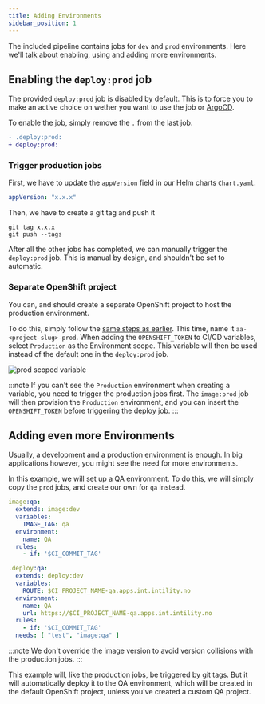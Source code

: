 ```yaml
---
title: Adding Environments
sidebar_position: 1
---
```


The included pipeline contains jobs for `dev` and `prod` environments.
Here we'll talk about enabling, using and adding more environments.

## Enabling the `deploy:prod` job

The provided `deploy:prod` job is disabled by default.
This is to force you to make an active choice on wether you want to use the job or [ArgoCD](/dotnet/advanced/deploy-argocd).

To enable the job, simply remove the `.` from the last job.

```diff title=".gitlab-ci.yml"
- .deploy:prod:
+ deploy:prod:
```

### Trigger production jobs

First, we have to update the `appVersion` field in our Helm charts `Chart.yaml`.

```yaml title="chart/Chart.yaml"
appVersion: "x.x.x"
```

Then, we have to create a git tag and push it

```shell
git tag x.x.x
git push --tags
```

After all the other jobs has completed, we can manually trigger the `deploy:prod` job.
This is manual by design, and shouldn't be set to automatic.

### Separate OpenShift project

You can, and should create a separate OpenShift project to host the production environment.

To do this, simply follow the [same steps as earlier](/dotnet/configuration/deploy).
This time, name it `aa-<project-slug>-prod`.
When adding the `OPENSHIFT_TOKEN` to CI/CD variables, select `Production` as the Environment scope.
This variable will then be used instead of the default one in the `deploy:prod` job.

![prod scoped variable](/img/gitlab-scoped-production.png)

:::note
If you can't see the `Production` environment when creating a variable, you need to trigger the production jobs first.
The `image:prod` job will then provision the `Production` environment, and you can insert the `OPENSHIFT_TOKEN` before triggering the deploy job.
:::

## Adding even more Environments


Usually, a development and a production environment is enough.
In big applications however, you might see the need for more environments.

In this example, we will set up a QA environment.
To do this, we will simply copy the `prod` jobs, and create our own for `qa` instead.

```yaml title=".gitlab-ci.yml"
image:qa:
  extends: image:dev
  variables:
    IMAGE_TAG: qa
  environment:
    name: QA
  rules:
    - if: '$CI_COMMIT_TAG'

.deploy:qa:
  extends: deploy:dev
  variables:
    ROUTE: $CI_PROJECT_NAME-qa.apps.int.intility.no
  environment:
    name: QA
    url: https://$CI_PROJECT_NAME-qa.apps.int.intility.no
  rules:
    - if: '$CI_COMMIT_TAG'
  needs: [ "test", "image:qa" ]
```

:::note
We don't override the image version to avoid version collisions with the production jobs.
:::

This example will, like the production jobs, be triggered by git tags.
But it will automatically deploy it to the QA environment,
which will be created in the default OpenShift project,
unless you've created a custom QA project.
